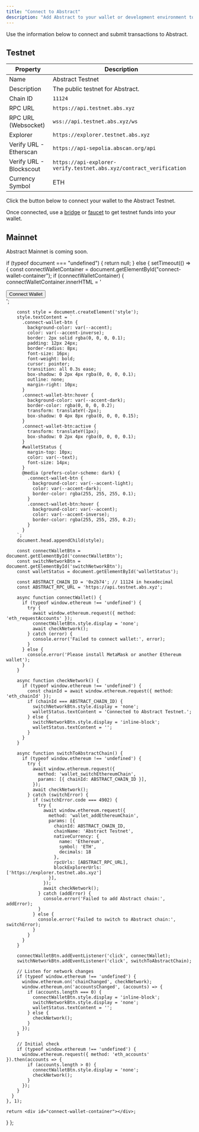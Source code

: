 ```yaml
---
title: "Connect to Abstract"
description: "Add Abstract to your wallet or development environment to get started."
---
```


Use the information below to connect and submit transactions to Abstract.

## Testnet

| Property            | Description                                                         |
| ------------------- | ------------------------------------------------------------------- |
| Name                | Abstract Testnet                                                    |
| Description         | The public testnet for Abstract.                                    |
| Chain ID            | `11124`                                                             |
| RPC URL             | `https://api.testnet.abs.xyz`                                       |
| RPC URL (Websocket) | `wss://api.testnet.abs.xyz/ws`                                       |
| Explorer            | `https://explorer.testnet.abs.xyz`                                  |
| Verify URL - Etherscan          | `https://api-sepolia.abscan.org/api`                    |
| Verify URL - Blockscout          | `https://api-explorer-verify.testnet.abs.xyz/contract_verification` |
| Currency Symbol     | ETH                                                                 |

<Tip>
  Click the button below to connect your wallet to the Abstract Testnet.
  <ConnectWallet />
</Tip>

Once connected, use a [bridge](/tooling/bridges) or
[faucet](/tooling/faucets) to get testnet funds into your wallet.

## Mainnet

Abstract Mainnet is coming soon.

  if (typeof document === "undefined") {
    return null;
  } else {
    setTimeout(() => {
      const connectWalletContainer = document.getElementById("connect-wallet-container");
      if (connectWalletContainer) {
        connectWalletContainer.innerHTML = '<div id="wallet-content"><button id="connectWalletBtn" class="connect-wallet-btn">Connect Wallet</button><button id="switchNetworkBtn" class="connect-wallet-btn" style="display:none;">Switch Network</button><strong id="walletStatus"></strong></div>';

        const style = document.createElement('style');
        style.textContent = `
          .connect-wallet-btn {
            background-color: var(--accent);
            color: var(--accent-inverse);
            border: 2px solid rgba(0, 0, 0, 0.1);
            padding: 12px 24px;
            border-radius: 8px;
            font-size: 16px;
            font-weight: bold;
            cursor: pointer;
            transition: all 0.3s ease;
            box-shadow: 0 2px 4px rgba(0, 0, 0, 0.1);
            outline: none;
            margin-right: 10px;
          }
          .connect-wallet-btn:hover {
            background-color: var(--accent-dark);
            border-color: rgba(0, 0, 0, 0.2);
            transform: translateY(-2px);
            box-shadow: 0 4px 8px rgba(0, 0, 0, 0.15);
          }
          .connect-wallet-btn:active {
            transform: translateY(1px);
            box-shadow: 0 2px 4px rgba(0, 0, 0, 0.1);
          }
          #walletStatus {
            margin-top: 10px;
            color: var(--text);
            font-size: 14px;
          }
          @media (prefers-color-scheme: dark) {
            .connect-wallet-btn {
              background-color: var(--accent-light);
              color: var(--accent-dark);
              border-color: rgba(255, 255, 255, 0.1);
            }
            .connect-wallet-btn:hover {
              background-color: var(--accent);
              color: var(--accent-inverse);
              border-color: rgba(255, 255, 255, 0.2);
            }
          }
        `;
        document.head.appendChild(style);

        const connectWalletBtn = document.getElementById('connectWalletBtn');
        const switchNetworkBtn = document.getElementById('switchNetworkBtn');
        const walletStatus = document.getElementById('walletStatus');

        const ABSTRACT_CHAIN_ID = '0x2b74'; // 11124 in hexadecimal
        const ABSTRACT_RPC_URL = 'https://api.testnet.abs.xyz';

        async function connectWallet() {
          if (typeof window.ethereum !== 'undefined') {
            try {
              await window.ethereum.request({ method: 'eth_requestAccounts' });
              connectWalletBtn.style.display = 'none';
              await checkNetwork();
            } catch (error) {
              console.error('Failed to connect wallet:', error);
            }
          } else {
            console.error('Please install MetaMask or another Ethereum wallet');
          }
        }

        async function checkNetwork() {
          if (typeof window.ethereum !== 'undefined') {
            const chainId = await window.ethereum.request({ method: 'eth_chainId' });
            if (chainId === ABSTRACT_CHAIN_ID) {
              switchNetworkBtn.style.display = 'none';
              walletStatus.textContent = 'Connected to Abstract Testnet.';
            } else {
              switchNetworkBtn.style.display = 'inline-block';
              walletStatus.textContent = '';
            }
          }
        }

        async function switchToAbstractChain() {
          if (typeof window.ethereum !== 'undefined') {
            try {
              await window.ethereum.request({
                method: 'wallet_switchEthereumChain',
                params: [{ chainId: ABSTRACT_CHAIN_ID }],
              });
              await checkNetwork();
            } catch (switchError) {
              if (switchError.code === 4902) {
                try {
                  await window.ethereum.request({
                    method: 'wallet_addEthereumChain',
                    params: [{
                      chainId: ABSTRACT_CHAIN_ID,
                      chainName: 'Abstract Testnet',
                      nativeCurrency: {
                        name: 'Ethereum',
                        symbol: 'ETH',
                        decimals: 18
                      },
                      rpcUrls: [ABSTRACT_RPC_URL],
                      blockExplorerUrls: ['https://explorer.testnet.abs.xyz']
                    }],
                  });
                  await checkNetwork();
                } catch (addError) {
                  console.error('Failed to add Abstract chain:', addError);
                }
              } else {
                console.error('Failed to switch to Abstract chain:', switchError);
              }
            }
          }
        }

        connectWalletBtn.addEventListener('click', connectWallet);
        switchNetworkBtn.addEventListener('click', switchToAbstractChain);

        // Listen for network changes
        if (typeof window.ethereum !== 'undefined') {
          window.ethereum.on('chainChanged', checkNetwork);
          window.ethereum.on('accountsChanged', (accounts) => {
            if (accounts.length === 0) {
              connectWalletBtn.style.display = 'inline-block';
              switchNetworkBtn.style.display = 'none';
              walletStatus.textContent = '';
            } else {
              checkNetwork();
            }
          });
        }

        // Initial check
        if (typeof window.ethereum !== 'undefined') {
          window.ethereum.request({ method: 'eth_accounts' }).then(accounts => {
            if (accounts.length > 0) {
              connectWalletBtn.style.display = 'none';
              checkNetwork();
            }
          });
        }
      }
    }, 1);

    return <div id="connect-wallet-container"></div>;

}
};
